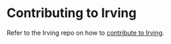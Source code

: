 <Meta title="Releases|Contributing to Irving" />

# Contributing to Irving
Refer to the Irving repo on how to [contribute to Irving](https://github.com/alleyinteractive/irving/blob/master/CONTRIBUTING.md).